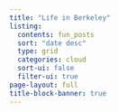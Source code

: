 ```yaml
---
title: "Life in Berkeley"
listing:
  contents: fun_posts
  sort: "date desc"
  type: grid
  categories: cloud
  sort-ui: false
  filter-ui: true
page-layout: full
title-block-banner: true
---
```

